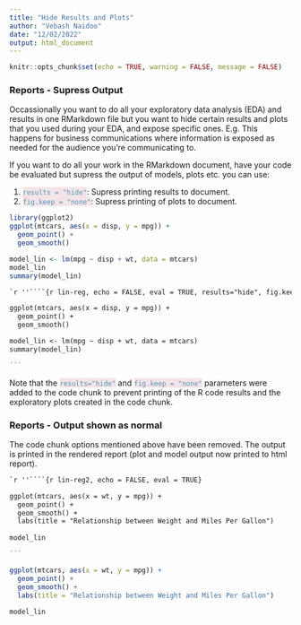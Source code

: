 ```yaml
---
title: "Hide Results and Plots"
author: "Vebash Naidoo"
date: "12/02/2022"
output: html_document
---
```


```r
knitr::opts_chunk$set(echo = TRUE, warning = FALSE, message = FALSE)
```

### Reports - Supress Output

Occassionally you want to do all your exploratory data analysis (EDA) and results in one RMarkdown file but you want to hide certain results and plots that you used during your EDA, and expose specific ones. E.g. This happens for business communications where information is exposed as needed for the audience you're communicating to.

If you want to do all your work in the RMarkdown document, have your code be evaluated but supress the output of models, plots etc. you can use:

1. <span style="color: #5196b4;background-color:#f4e4e7">`results = "hide"`</span>: Supress printing results to document.
1. <span style="color: #5196b4;background-color:#f4e4e7">`fig.keep = "none"`</span>: Supress printing of plots to document.

```r
library(ggplot2)
ggplot(mtcars, aes(x = disp, y = mpg)) +
  geom_point() +
  geom_smooth()

model_lin <- lm(mpg ~ disp + wt, data = mtcars)
model_lin
summary(model_lin)
```

````markdown
`r ''````{r lin-reg, echo = FALSE, eval = TRUE, results="hide", fig.keep = "none"}

ggplot(mtcars, aes(x = disp, y = mpg)) +
  geom_point() +
  geom_smooth()

model_lin <- lm(mpg ~ disp + wt, data = mtcars)
summary(model_lin)

```
````


Note that the <span style="color: #5196b4;background-color:#f4e4e7">`results="hide"`</span> and <span style="color: #5196b4;background-color:#f4e4e7">`fig.keep = "none"`</span> parameters were added to the code chunk to prevent printing of the R code results and the exploratory plots created in the code chunk.


### Reports - Output shown as normal

The code chunk options mentioned above have been removed. The output is printed in the rendered report (plot and model output now printed to html report).

````markdown
`r ''````{r lin-reg2, echo = FALSE, eval = TRUE}

ggplot(mtcars, aes(x = wt, y = mpg)) +
  geom_point() +
  geom_smooth() +
  labs(title = "Relationship between Weight and Miles Per Gallon")
  
model_lin

```
````

```r

ggplot(mtcars, aes(x = wt, y = mpg)) +
  geom_point() +
  geom_smooth() +
  labs(title = "Relationship between Weight and Miles Per Gallon")
  
model_lin
```

